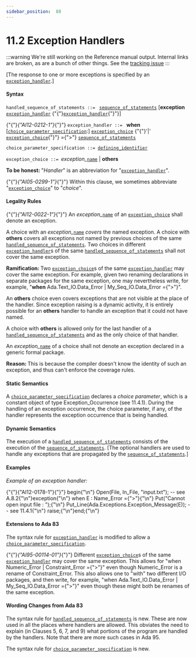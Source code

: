 ---
sidebar_position:  88
---

# 11.2 Exception Handlers

:::warning
We're still working on the Reference manual output.  Internal links are broken,
as are a bunch of other things.
See the [tracking issue](https://github.com/ada-lang-io/ada-lang-io/issues/20)
:::


<p>[The response to one or more exceptions is specified by an <code><a href="../AA-11/AA-11.2#S0305">exception_handler</a></code>.] </p>

#### Syntax

<p><code>handled_sequence_of_statements</code><a id="S0304"></a><code> ::= </code>     <code><a href="../AA-5/AA-5.1#S0166">sequence_of_statements</a></code>  [<strong>exception</strong>     <code><a href="../AA-11/AA-11.2#S0305">exception_handler</a></code>    {"{"}<code><a href="../AA-11/AA-11.2#S0305">exception_handler</a></code>{"}"}]</p>
<p>{"{"}<em>{"AI12-0212-1"}</em>{"}"} <code>exception_handler</code><a id="S0305"></a><code> ::= </code>  <strong>when</strong> [<code><a href="../AA-11/AA-11.2#S0306">choice_parameter_specification</a></code>:] <code><a href="../AA-11/AA-11.2#S0307">exception_choice</a></code> {"{"}'|' <code><a href="../AA-11/AA-11.2#S0307">exception_choice</a></code>{"}"} ={">"}     <code><a href="../AA-5/AA-5.1#S0166">sequence_of_statements</a></code></p>
<p><code>choice_parameter_specification</code><a id="S0306"></a><code> ::= </code><code><a href="../AA-3/AA-3.1#S0022">defining_identifier</a></code></p>
<p><code>exception_choice</code><a id="S0307"></a><code> ::= </code><em>exception_</em><code><a href="../AA-4/AA-4.1#S0091">name</a></code> | <strong>others</strong></p>
<Admonition type="note">
<p><strong>To be honest: </strong>"<em>Handler</em>" is an abbreviation for "<code><a href="../AA-11/AA-11.2#S0305">exception_handler</a></code>".</p></Admonition>

<Admonition type="note">
<p>{"{"}<em>{"AI05-0299-1"}</em>{"}"} Within this clause, we sometimes abbreviate "<code><a href="../AA-11/AA-11.2#S0307">exception_choice</a></code>" to "<em>choice</em>". </p></Admonition>


#### Legality Rules

<p>{"{"}<em>{"AI12-0022-1"}</em>{"}"} An <em>exception_</em><code><a href="../AA-4/AA-4.1#S0091">name</a></code> of an <code><a href="../AA-11/AA-11.2#S0307">exception_choice</a></code> shall denote an exception.</p>
<p>A choice with an <em>exception_</em><code><a href="../AA-4/AA-4.1#S0091">name</a></code> <em>covers</em> the named exception. A choice with <strong>others</strong> covers all exceptions not named by previous choices of the same <code><a href="../AA-11/AA-11.2#S0304">handled_sequence_of_statements</a></code>. Two choices in different <code><a href="../AA-11/AA-11.2#S0305">exception_handler</a></code>s of the same <code><a href="../AA-11/AA-11.2#S0304">handled_sequence_of_statements</a></code> shall not cover the same exception. </p>
<Admonition type="note">
<p><strong>Ramification: </strong>Two <code><a href="../AA-11/AA-11.2#S0307">exception_choice</a></code>s of the same <code><a href="../AA-11/AA-11.2#S0305">exception_handler</a></code> may cover the same exception. For example, given two renaming declarations in separate packages for the same exception, one may nevertheless write, for example, "<strong>when</strong> Ada.Text_IO.Data_Error | My_Seq_IO.Data_Error ={">"}".</p></Admonition>

<Admonition type="note">
<p>An <strong>others</strong> choice even covers exceptions that are not visible at the place of the handler. Since exception raising is a dynamic activity, it is entirely possible for an <strong>others</strong> handler to handle an exception that it could not have named. </p></Admonition>

<p>A choice with <strong>others</strong> is allowed only for the last handler of a <code><a href="../AA-11/AA-11.2#S0304">handled_sequence_of_statements</a></code> and as the only choice of that handler.</p>
<p>An <em>exception_</em><code><a href="../AA-4/AA-4.1#S0091">name</a></code> of a choice shall not denote an exception declared in a generic formal package. </p>
<Admonition type="note">
<p><strong>Reason: </strong>This is because the compiler doesn't know the identity of such an exception, and thus can't enforce the coverage rules. </p></Admonition>


#### Static Semantics

<p>A <code><a href="../AA-11/AA-11.2#S0306">choice_parameter_specification</a></code> declares a <em>choice parameter</em>, which is a constant object of type Exception_Occurrence (see 11.4.1). During the handling of an exception occurrence, the choice parameter, if any, of the handler represents the exception occurrence that is being handled.</p>

#### Dynamic Semantics

<p>The execution of a <code><a href="../AA-11/AA-11.2#S0304">handled_sequence_of_statements</a></code> consists of the execution of the <code><a href="../AA-5/AA-5.1#S0166">sequence_of_statements</a></code>. [The optional handlers are used to handle any exceptions that are propagated by the <code><a href="../AA-5/AA-5.1#S0166">sequence_of_statements</a></code>.] </p>

#### Examples

<p><em>Example of an exception handler:</em> </p>
<CodeBlock>
{"{"}{"AI12-0178-1"}{"}"} begin{"\n"}   Open(File, In_File, "input.txt");   -- see A.8.2{"\n"}exception{"\n"}   when E : Name_Error ={">"}{"\n"}      Put("Cannot open input file : ");{"\n"}      Put_Line(Ada.Exceptions.Exception_Message(E));  -- see 11.4.1{"\n"}      raise;{"\n"}end;{"\n"}
</CodeBlock>


#### Extensions to Ada 83

<Admonition type="note">
<p>The syntax rule for <code><a href="../AA-11/AA-11.2#S0305">exception_handler</a></code> is modified to allow a <code><a href="../AA-11/AA-11.2#S0306">choice_parameter_specification</a></code>.</p></Admonition>

<Admonition type="note">
<p>{"{"}<em>{"AI95-00114-01"}</em>{"}"} Different <code><a href="../AA-11/AA-11.2#S0307">exception_choice</a></code>s of the same <code><a href="../AA-11/AA-11.2#S0305">exception_handler</a></code> may cover the same exception. This allows for "when Numeric_Error | Constraint_Error ={">"}" even though Numeric_Error is a rename of Constraint_Error. This also allows one to "with" two different I/O packages, and then write, for example, "when Ada.Text_IO.Data_Error | My_Seq_IO.Data_Error ={">"}" even though these might both be renames of the same exception. </p></Admonition>


#### Wording Changes from Ada 83

<Admonition type="note">
<p>The syntax rule for <code><a href="../AA-11/AA-11.2#S0304">handled_sequence_of_statements</a></code> is new. These are now used in all the places where handlers are allowed. This obviates the need to explain (in Clauses 5, 6, 7, and 9) what portions of the program are handled by the handlers. Note that there are more such cases in Ada 95.</p></Admonition>

<Admonition type="note">
<p>The syntax rule for <code><a href="../AA-11/AA-11.2#S0306">choice_parameter_specification</a></code> is new. </p></Admonition>

